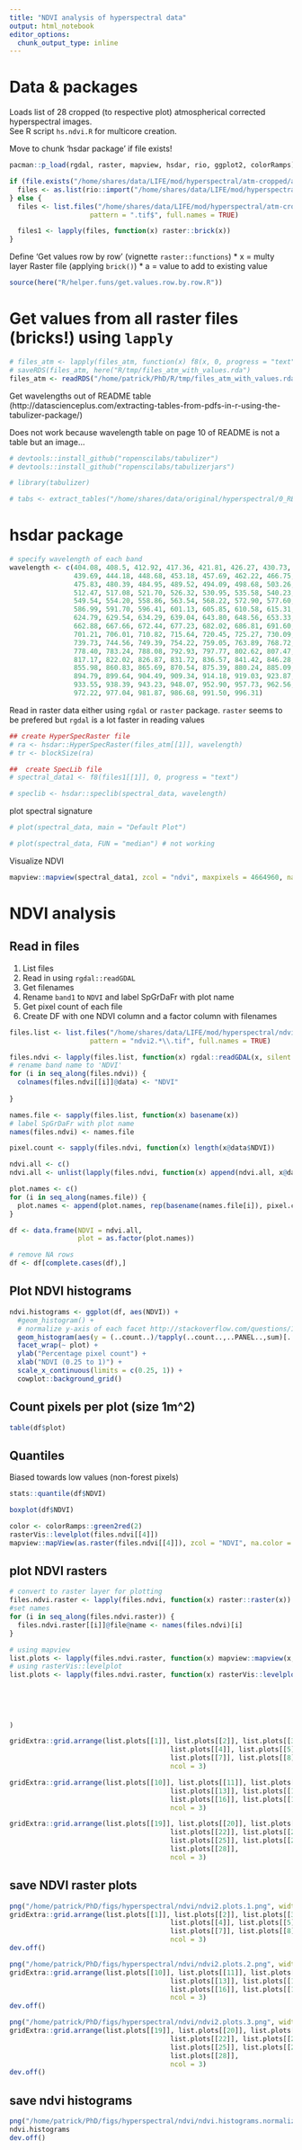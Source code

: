 ```yaml
---
title: "NDVI analysis of hyperspectral data"
output: html_notebook
editor_options: 
  chunk_output_type: inline
---
```

# Data & packages

Loads list of 28 cropped (to respective plot) atmospherical corrected hyperspectral images.  
See R script `hs.ndvi.R` for multicore creation. 

Move to chunk 'hsdar package' if file exists!
```r
pacman::p_load(rgdal, raster, mapview, hsdar, rio, ggplot2, colorRamps)

if (file.exists("/home/shares/data/LIFE/mod/hyperspectral/atm-cropped/all-cropped.rds")) {
  files <- as.list(rio::import("/home/shares/data/LIFE/mod/hyperspectral/atm-cropped/all-cropped.rds"))
} else {
  files <- list.files("/home/shares/data/LIFE/mod/hyperspectral/atm-cropped/", 
                    pattern = ".tif$", full.names = TRUE)

  files1 <- lapply(files, function(x) raster::brick(x))
}
```

Define 'Get values row by row' (vignette `raster::functions`)
* x = multy layer Raster file (applying `brick()`)
* a = value to add to existing value
```r
source(here("R/helper.funs/get.values.row.by.row.R"))
```

# Get values from all raster files (bricks!) using `lapply`
```r
# files_atm <- lapply(files_atm, function(x) f8(x, 0, progress = "text"))
# saveRDS(files_atm, here("R/tmp/files_atm_with_values.rda")
files_atm <- readRDS("/home/patrick/PhD/R/tmp/files_atm_with_values.rda")
```

Get wavelengths out of README table (http://datascienceplus.com/extracting-tables-from-pdfs-in-r-using-the-tabulizer-package/)

Does not work because wavelength table on page 10 of README is not a table but an image...
```r
# devtools::install_github("ropenscilabs/tabulizer")
# devtools::install_github("ropenscilabs/tabulizerjars")

# library(tabulizer)

# tabs <- extract_tables("/home/shares/data/original/hyperspectral/0_README_spanish.pdf", pages = 10)
```

# hsdar package
```r
# specify wavelength of each band
wavelength <- c(404.08, 408.5, 412.92, 417.36, 421.81, 426.27, 430.73, 435.20, 
                439.69, 444.18, 448.68, 453.18, 457.69, 462.22, 466.75, 471.29,
                475.83, 480.39, 484.95, 489.52, 494.09, 498.68, 503.26, 507.86,
                512.47, 517.08, 521.70, 526.32, 530.95, 535.58, 540.23, 544.88,
                549.54, 554.20, 558.86, 563.54, 568.22, 572.90, 577.60, 582.29,
                586.99, 591.70, 596.41, 601.13, 605.85, 610.58, 615.31, 620.05,
                624.79, 629.54, 634.29, 639.04, 643.80, 648.56, 653.33, 658.10,
                662.88, 667.66, 672.44, 677.23, 682.02, 686.81, 691.60, 696.40,
                701.21, 706.01, 710.82, 715.64, 720.45, 725.27, 730.09, 734.91,
                739.73, 744.56, 749.39, 754.22, 759.05, 763.89, 768.72, 773.56, 
                778.40, 783.24, 788.08, 792.93, 797.77, 802.62, 807.47, 812.32,
                817.17, 822.02, 826.87, 831.72, 836.57, 841.42, 846.28, 851.13,
                855.98, 860.83, 865.69, 870.54, 875.39, 880.24, 885.09, 889.94,
                894.79, 899.64, 904.49, 909.34, 914.18, 919.03, 923.87, 928.71,
                933.55, 938.39, 943.23, 948.07, 952.90, 957.73, 962.56, 967.39,
                972.22, 977.04, 981.87, 986.68, 991.50, 996.31)
```


Read in raster data either using `rgdal` or `raster` package. 
`raster` seems to be prefered but `rgdal` is a lot faster in reading values

```r
## create HyperSpecRaster file
# ra <- hsdar::HyperSpecRaster(files_atm[[1]], wavelength)
# tr <- blockSize(ra)

##  create SpecLib file
# spectral_data1 <- f8(files1[[1]], 0, progress = "text")

# speclib <- hsdar::speclib(spectral_data, wavelength)
```

plot spectral signature
```r
# plot(spectral_data, main = "Default Plot")

# plot(spectral_data, FUN = "median") # not working
```

Visualize NDVI
```r
mapview::mapview(spectral_data1, zcol = "ndvi", maxpixels = 4664960, na.color = "white")
```

# NDVI analysis

## Read in files

1. List files
2. Read in using `rgdal::readGDAL`
3. Get filenames
4. Rename `band1` to `NDVI` and label SpGrDaFr with plot name
4. Get pixel count of each file
5. Create DF with one NDVI column and a factor column with filenames
```r
files.list <- list.files("/home/shares/data/LIFE/mod/hyperspectral/ndvi", 
                    pattern = "ndvi2.*\\.tif", full.names = TRUE)

files.ndvi <- lapply(files.list, function(x) rgdal::readGDAL(x, silent = TRUE))
# rename band name to 'NDVI'
for (i in seq_along(files.ndvi)) {
  colnames(files.ndvi[[i]]@data) <- "NDVI"
  
}

names.file <- sapply(files.list, function(x) basename(x))
# label SpGrDaFr with plot name
names(files.ndvi) <- names.file

pixel.count <- sapply(files.ndvi, function(x) length(x@data$NDVI))

ndvi.all <- c()
ndvi.all <- unlist(lapply(files.ndvi, function(x) append(ndvi.all, x@data$NDVI)))

plot.names <- c()
for (i in seq_along(names.file)) {
  plot.names <- append(plot.names, rep(basename(names.file[i]), pixel.count[i]))
}

df <- data.frame(NDVI = ndvi.all,
                 plot = as.factor(plot.names))

# remove NA rows
df <- df[complete.cases(df),]
```

## Plot NDVI histograms

```r
ndvi.histograms <- ggplot(df, aes(NDVI)) +
  #geom_histogram() + 
  # normalize y-axis of each facet http://stackoverflow.com/questions/16339204/normalizing-faceted-histograms-separately-in-ggplot2
  geom_histogram(aes(y = (..count..)/tapply(..count..,..PANEL..,sum)[..PANEL..])) + 
  facet_wrap(~ plot) + 
  ylab("Percentage pixel count") + 
  xlab("NDVI (0.25 to 1)") + 
  scale_x_continuous(limits = c(0.25, 1)) + 
  cowplot::background_grid()
```

## Count pixels per plot (size 1m^2)
```r
table(df$plot)
```

## Quantiles 

Biased towards low values (non-forest pixels)
```r
stats::quantile(df$NDVI)
```

```r
boxplot(df$NDVI)
```

```r
color <- colorRamps::green2red(2)
rasterVis::levelplot(files.ndvi[[4]])
mapview::mapView(as.raster(files.ndvi[[4]]), zcol = "NDVI", na.color = "blue", color = color)
```

## plot NDVI rasters
```r
# convert to raster layer for plotting
files.ndvi.raster <- lapply(files.ndvi, function(x) raster::raster(x))
#set names
for (i in seq_along(files.ndvi.raster)) {
  files.ndvi.raster[[i]]@file@name <- names(files.ndvi)[i]
}

# using mapview
list.plots <- lapply(files.ndvi.raster, function(x) mapview::mapview(x, use.layer.names = TRUE, na.color = "white"))
# using rasterVis::levelplot
list.plots <- lapply(files.ndvi.raster, function(x) rasterVis::levelplot(x,
                                                                         main = x@file@name,
                                                                         margin = FALSE,
                                                                         pretty = TRUE,
                                                                         col.regions = rev(colorRamps::green2red(400)), 
                                                                         at = seq(0.5, 1, len = 101))
)

gridExtra::grid.arrange(list.plots[[1]], list.plots[[2]], list.plots[[3]], 
                                        list.plots[[4]], list.plots[[5]], list.plots[[6]],
                                        list.plots[[7]], list.plots[[8]], list.plots[[9]],
                                        ncol = 3)

gridExtra::grid.arrange(list.plots[[10]], list.plots[[11]], list.plots[[12]],
                                        list.plots[[13]], list.plots[[14]], list.plots[[15]],
                                        list.plots[[16]], list.plots[[17]], list.plots[[18]],
                                        ncol = 3)

gridExtra::grid.arrange(list.plots[[19]], list.plots[[20]], list.plots[[21]],
                                        list.plots[[22]], list.plots[[23]], list.plots[[24]], 
                                        list.plots[[25]], list.plots[[26]], list.plots[[27]], 
                                        list.plots[[28]],
                                        ncol = 3)

```

## save NDVI raster plots

```r
png("/home/patrick/PhD/figs/hyperspectral/ndvi/ndvi2.plots.1.png", width = 16.51, height = 12.07, units = "in", res = 300)
gridExtra::grid.arrange(list.plots[[1]], list.plots[[2]], list.plots[[3]], 
                                        list.plots[[4]], list.plots[[5]], list.plots[[6]],
                                        list.plots[[7]], list.plots[[8]], list.plots[[9]],
                                        ncol = 3)
dev.off()

png("/home/patrick/PhD/figs/hyperspectral/ndvi/ndvi2.plots.2.png", width = 16.51, height = 12.07, units = "in", res = 300)
gridExtra::grid.arrange(list.plots[[10]], list.plots[[11]], list.plots[[12]],
                                        list.plots[[13]], list.plots[[14]], list.plots[[15]],
                                        list.plots[[16]], list.plots[[17]], list.plots[[18]],
                                        ncol = 3)
dev.off()

png("/home/patrick/PhD/figs/hyperspectral/ndvi/ndvi2.plots.3.png", width = 16.51, height = 12.07, units = "in", res = 300)
gridExtra::grid.arrange(list.plots[[19]], list.plots[[20]], list.plots[[21]],
                                        list.plots[[22]], list.plots[[23]], list.plots[[24]], 
                                        list.plots[[25]], list.plots[[26]], list.plots[[27]], 
                                        list.plots[[28]],
                                        ncol = 3)
dev.off()
```

## save ndvi histograms
```r
png("/home/patrick/PhD/figs/hyperspectral/ndvi/ndvi.histograms.normalized.png", width = 16.51, height = 12.07, units = "in", res = 300)
ndvi.histograms
dev.off()
```

